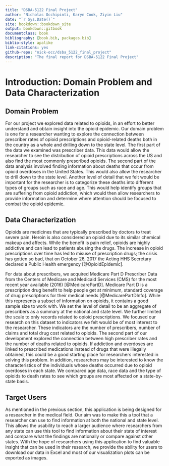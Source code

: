 ```yaml
--- 
title: "DSBA-5122 Final Project"
author: "Nicholas Occhipinti, Karyn Cook, Ziyin Liu"
date: "`r Sys.Date()`"
site: bookdown::bookdown_site
output: bookdown::gitbook
documentclass: book
bibliography: [book.bib, packages.bib]
biblio-style: apalike
link-citations: yes
github-repo: "nick-occ/dsba_5122_final_project"
description: "The final report for DSBA-5122 Final Project"
---
```


# Introduction: Domain Problem and Data Characterization

## Domain Problem

For our project we explored data related to opioids, in an effort to better understand and obtain insight into the opioid epidemic. Our domain problem is one for a researcher wanting to explore the connection between prescriber rates of opioid prescriptions and opioid-related deaths both in the country as a whole and drilling down to the state level. The first part of the data we examined was prescriber data. This data would allow the researcher to see the distribution of opioid prescriptions across the US and also find the most commonly prescribed opioids. The second part of the data analysis involved finding information about deaths that occur from opioid overdoses in the United States. This would also allow the researcher to drill down to the state level. Another level of detail that we felt would be important for the researcher is to categorize these deaths into different types of groups such as race and age. This would help identify groups that are suffering from opioid addiction, which would then allow researchers to provide information and determine where attention should be focused to combat the opioid epidemic.


## Data Characterization

Opioids are medicines that are typically prescribed by doctors to treat severe pain. Heroin is also considered an opioid due to its similar chemical makeup and affects. While the benefit is pain relief, opioids are highly addictive and can lead to patients abusing the drugs. The increase in opioid prescriptions over time has led to misuse of prescription drugs; the crisis has gotten so bad, that on October 26, 2017 the Acting HHS Secretary declared a Public Health emergency [@OpioidEpidemic].

For data about prescribers, we acquired Medicare Part D Prescriber Data from the Centers of Medicare and Medicaid Services (CMS) for the most recent year available (2016) [@MedicarePartD].  Medicare Part D is a prescription drug benefit to help people get at minimum, standard coverage of drug prescriptions for their medical needs [@MedicarePartDInfo].  While this represents a subset of information on opioids, it contains a good sample size to work with. We set the level of detail to be an aggregate of prescribers as a summary at the national and state level. We further limited the scale to only records related to opioid prescriptions. We focused our research on this dataset to indicators we felt would be of most interest to the researcher. These indicators are the number of prescribers, number of claims and total drug cost related to opioids.  The second part of our development explored the connection between high prescriber rates and the number of deaths related to opioids. If addiction and overdoses are linked to prescribed medications instead of drugs that were illegally obtained, this could be a good starting place for researchers interested in solving this problem. In addition, researchers may be interested to know the characteristics of the individuals whose deaths occurred due to opioid overdoses in each state. We compared age data, race data and the type of opioids to death rates to see which groups are most affected on a state-by-state basis.


## Target Users

As mentioned in the previous section, this application is being designed for a researcher in the medical field. Our aim was to make this a tool that a researcher can use to find information at both the national and state level. This allows the usability to reach a larger audience where researchers from any state can use this tool to find information about their state of interest and compare what the findings are nationally or compare against other states. With the hope of researchers using this application to find valuable insight that can be used in their research, we provide the ability for users to download our data in Excel and most of our visualization plots can be exported as images.



